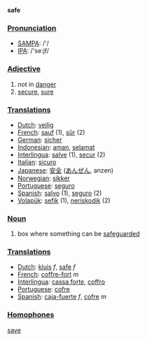 '''safe'''

===[[Pronunciation]]===

*[[w:SAMPA|SAMPA]]: /'/
*[[w:IPA|IPA]]: /'se:jf/

===[[Adjective]]===

# not in [[danger]]
# [[secure]], [[sure]] 

===[[Translation]]s===
*[[Dutch]]: [[veilig]]
*[[French]]: [[sauf]] (1), [[sûr]] (2)
*[[German]]: [[sicher]]
*[[Indonesian]]: [[aman]], [[selamat]]
*[[Interlingua]]: [[salve]] (1), [[secur]] (2)
*[[Italian]]: [[sicuro]]
*[[Japanese]]: [[安全]] ([[あんぜん]], anzen)
*[[Norwegian]]: [[sikker]]
*[[Portuguese]]: [[seguro]]
*[[Spanish]]: [[salvo]] (1), [[seguro]] (2)
*[[Volapük]]: [[sefik]] (1), [[neriskodik]] (2)

===[[Noun]]===

# box where something can be [[safeguard]]ed

===[[Translation]]s===
*[[Dutch]]: [[kluis]] ''f'', [[safe]] ''f''
*[[French]]: [[coffre-fort]] ''m''
*[[Interlingua]]: [[cassa forte]], [[coffro]]
*[[Portuguese]]: [[cofre]]
*[[Spanish]]: [[caja-fuerte]] ''f'', [[cofre]] ''m''

===[[Homophones]]===

[[save]]